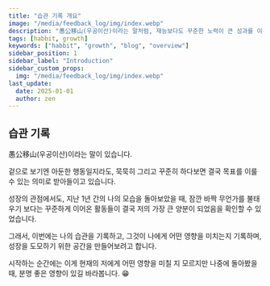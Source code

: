 ```yaml
---
title: "습관 기록 개요"
image: "/media/feedback_log/img/index.webp"
description: "愚公移山(우공이산)이라는 말처럼, 재능보다도 꾸준한 노력이 큰 성과를 이루게 한다고 믿습니다. 나의 습관을 기록하고, 그것이 나에게 어떤 영향을 미치는지 기록하며, 성장을 도모하기 위한 공간입니다."
tags: [habbit, growth]
keywords: ["habbit", "growth", "blog", "overview"]
sidebar_position: 1
sidebar_label: "Introduction"
sidebar_custom_props:
  img: "/media/feedback_log/img/index.webp"
last_update:
  date: 2025-01-01
  author: zen
---
```


## 습관 기록

愚公移山(우공이산)이라는 말이 있습니다.

겉으로 보기엔 아둔한 행동일지라도, 묵묵히 그리고 꾸준히 하다보면 결국 목표를 이룰 수 있는 의미로 받아들이고 있습니다.

성장의 관점에서도, 지난 1년 간의 나의 모습을 돌아보았을 때, 잠깐 바짝 무언가를 불태우기 보다는 꾸준하게 이어온 활동들이 결국 저의 가장 큰 양분이 되었음을 확인할 수 있었습니다.

그래서, 이번에는 나의 습관을 기록하고, 그것이 나에게 어떤 영향을 미치는지 기록하며, 성장을 도모하기 위한 공간을 만들어보려고 합니다.

시작하는 순간에는 이게 현재의 저에게 어떤 영향을 미칠 지 모르지만 나중에 돌아봤을 때, 분명 좋은 영향이 있길 바라봅니다. 😁
